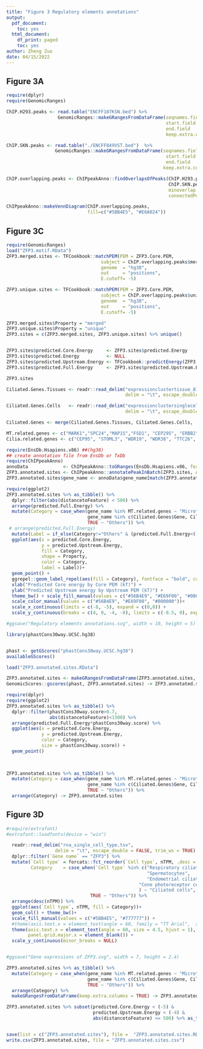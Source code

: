 ```yaml
---
title: "Figure 3 Regulatory elements annotations"
output:
  pdf_document:
    toc: yes
  html_document:
    df_print: paged
    toc: yes
author: Zheng Zuo
date: 04/15/2022
---
```


## Figure 3A

```r
require(dplyr)
require(GenomicRanges)

ChIP.H293.peaks <- read.table("ENCFF107KSN.bed") %>%
                   GenomicRanges::makeGRangesFromDataFrame(seqnames.field = "V1",
                                                           start.field    = "V2",
                                                           end.field      = "V3",
                                                           keep.extra.columns = TRUE) %>% unique()

ChIP.SKN.peaks <- read.table("./ENCFF049VST.bed")  %>%
                  GenomicRanges::makeGRangesFromDataFrame(seqnames.field = "V1",
                                                           start.field   = "V2",
                                                           end.field     = "V3",
                                                          keep.extra.columns = TRUE) %>% unique()

ChIP.overlapping.peaks <- ChIPpeakAnno::findOverlapsOfPeaks(ChIP.H293.peaks,
                                                            ChIP.SKN.peaks,
                                                            minoverlap = 0.85,
                                                            connectedPeaks = "merge")

ChIPpeakAnno::makeVennDiagram(ChIP.overlapping.peaks,
                              fill=c("#5BB4E5", "#E6A024"))
```

## Figure 3C

```r
require(GenomicRanges)
load("ZFP3.motif.RData")
ZFP3.merged.sites <- TFCookbook::matchPEM(PEM = ZFP3.Core.PEM,
                                   subject = ChIP.overlapping.peaks$mergedPeaks,
                                   genome  = "hg38",
                                   out     = "positions",
                                   E.cutoff= -5)

ZFP3.unique.sites <- TFCookbook::matchPEM(PEM = ZFP3.Core.PEM,
                                   subject = ChIP.overlapping.peaks$uniquePeaks,
                                   genome  = "hg38",
                                   out     = "positions",
                                   E.cutoff= -5)

ZFP3.merged.sites$Property = "merged"
ZFP3.unique.sites$Property = "unique"
ZFP3.sites = c(ZFP3.merged.sites, ZFP3.unique.sites) %>% unique()


ZFP3.sites$predicted.Core.Energy     <- ZFP3.sites$predicted.Energy
ZFP3.sites$predicted.Energy          <- NULL
ZFP3.sites$predicted.Upstream.Energy <- TFCookbook::predictEnergy(ZFP3.sites$Sequence, ZFP3.Upstream.PEM)
ZFP3.sites$predicted.Full.Energy     <- ZFP3.sites$predicted.Upstream.Energy+ZFP3.sites$predicted.Core.Energy

ZFP3.sites
```

```r
Ciliated.Genes.Tissues <- readr::read_delim("expressionclustertissue_81_Ciliated.tsv",
                                            delim = "\t", escape_double = FALSE, trim_ws = TRUE)

Ciliated.Genes.Cells   <- readr::read_delim("expressionclustersinglecell_49_Ciliated.tsv",
                                            delim = "\t", escape_double = FALSE, trim_ws = TRUE)

Ciliated.Genes <- merge(Ciliated.Genes.Tissues, Ciliated.Genes.Cells,  all = TRUE)

MT.related.genes <- c("MARK1","SPC24","MAP1S","FSD1", "CEP295", "ERBB2", "RABGAP1", "MAPT", "KAT2B", "MOB3C", "SPG11")
Cilia.related.genes <- c("CEP95", "STOML3", "WDR19", "WDR38", "TTC26", "CEP162", "CERKL", "PKN2", "C7orf43", "OFD1", "CASC1")
```

```r
require(EnsDb.Hsapiens.v86) ##(hg38)
## create annotation file from EnsDb or TxDb
require(ChIPpeakAnno)
annoData             <- ChIPpeakAnno::toGRanges(EnsDb.Hsapiens.v86, feature="gene")
ZFP3.annotated.sites <- ChIPpeakAnno::annotatePeakInBatch(ZFP3.sites, AnnotationData=annoData)
ZFP3.annotated.sites$gene_name <- annoData$gene_name[match(ZFP3.annotated.sites$feature, names(annoData))]

require(ggplot2)
ZFP3.annotated.sites %>% as_tibble() %>%
  dplyr::filter(abs(distancetoFeature) < 500) %>%
  arrange(predicted.Full.Energy) %>%
  mutate(Category = case_when(gene_name %in% MT.related.genes ~ "Microtubules organization",
                              gene_name %in% c(Ciliated.Genes$Gene, Cilia.related.genes) ~ "Ciliogenesis related",
                              TRUE ~ "Others")) %>%
 # arrange(predicted.Full.Energy)
  mutate(Label = if_else(Category!="Others" & (predicted.Full.Energy<(-10)), gene_name, NULL)) %>%
  ggplot(aes(x = predicted.Core.Energy,
             y = predicted.Upstream.Energy,
             fill = Category,
             shape = Property,
             color = Category,
             label = Label))+
  geom_point() +
  ggrepel::geom_label_repel(aes(fill = Category), fontface = "bold", color = "white") +
  xlab("Predicted Core energy by Core PEM (kT)") +
  ylab("Predicted Upstream energy by Upstream PEM (kT)") +
  theme_bw() + scale_fill_manual(values = c("#56B4E9", "#E69F00", "#000000"))+
  scale_color_manual(values = c("#56B4E9", "#E69F00", "#000000"))+
  scale_x_continuous(limits = c(-8, -5), expand = c(0,0)) +
  scale_y_continuous(breaks = c(4, 0, -4, -8), limits = c(-8.5, 0), expand = c(0,0))

#ggsave("Regulatory elements annotations.svg", width = 10, height = 5)
```

```r
library(phastCons30way.UCSC.hg38)


phast <- getGScores("phastCons30way.UCSC.hg38")
availableGScores()

load("ZFP3.annotated.sites.RData")

ZFP3.annotated.sites <- makeGRangesFromDataFrame(ZFP3.annotated.sites, keep.extra.columns = TRUE)
GenomicScores::gscores(phast, ZFP3.annotated.sites) -> ZFP3.annotated.sites

require(dplyr)
require(ggplot2)
ZFP3.annotated.sites %>% as_tibble() %>%
  dplyr::filter(phastCons30way.score>0.7,
                abs(distancetoFeature)<1500) %>%
  arrange(predicted.Full.Energy*phastCons30way.score) %>%
  ggplot(aes(x = predicted.Core.Energy,
             y = predicted.Upstream.Energy,
             color = Category,
             size = phastCons30way.score)) +
  geom_point()
  
  

ZFP3.annotated.sites %>% as_tibble() %>%
  mutate(Category = case_when(gene_name %in% MT.related.genes ~ "Microtubules organization",
                              gene_name %in% c(Ciliated.Genes$Gene, Cilia.related.genes) ~ "Ciliogenesis related",
                              TRUE ~ "Others")) %>%
  arrange(Category) -> ZFP3.annotated.sites


```

## Figure 3D

```r
#require(extrafont)
#extrafont::loadfonts(device = "win")

  readr::read_delim("rna_single_cell_type.tsv",
                  delim = "\t", escape_double = FALSE, trim_ws = TRUE) %>%
  dplyr::filter(`Gene name` == "ZFP3") %>%
  mutate(`Cell type` = forcats::fct_reorder(`Cell type`, nTPM, .desc = TRUE),
         Category    = case_when(`Cell type` %in% c("Respiratory ciliated cells",
                                                    "Spermatocytes",
                                                    "Endometrial ciliated cells",
                                                 "Cone photoreceptor cells", "Rod photoreceptor cells"
                                                 ) ~ "Ciliated cells",
                               TRUE ~ "Others")) %>%
  arrange(desc(nTPM)) %>%
  ggplot(aes(`Cell type`, nTPM, fill = Category))+
  geom_col() + theme_bw()+
  scale_fill_manual(values = c("#5BB4E5", "#777777")) +
  #theme(axis.text.x = element_text(angle = 60, family = "TT Arial",  size = 4.5, hjust = 1),
  theme(axis.text.x = element_text(angle = 60, size = 4.5, hjust = 1),
        panel.grid.major.x = element_blank()) +
  scale_y_continuous(minor_breaks = NULL)


#ggsave("Gene expressions of ZFP3.svg", width = 7, height = 2.4)
```

```r
ZFP3.annotated.sites %>% as_tibble() %>%
  mutate(Category = case_when(gene_name %in% MT.related.genes ~ "Microtubules organization",
                              gene_name %in% c(Ciliated.Genes$Gene, Cilia.related.genes) ~ "Ciliogenesis related",
                              TRUE ~ "Others")) %>%
  arrange(Category) %>%
  makeGRangesFromDataFrame(keep.extra.columns = TRUE) -> ZFP3.annotated.sites

ZFP3.annotated.sites %>% subset(predicted.Core.Energy < (-5) &
                                predicted.Upstream.Energy < (-4) &
                                abs(distancetoFeature) <= 500) %>% as_tibble()


save(list = c("ZFP3.annotated.sites"), file =  "ZFP3.annotated.sites.RData")
write.csv(ZFP3.annotated.sites, file = "ZFP3.annotated.sites.csv")
```
